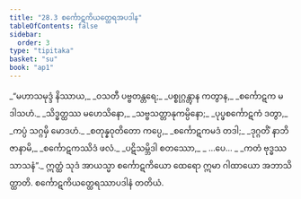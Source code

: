 ```yaml
---
title: "28.3 စင်္ကောဋကိယတ္ထေရအပဒါန"
tableOfContents: false
sidebar:
  order: 3
type: "tipitaka"
basket: "su"
book: "ap1"
---
```



<DynamicBreadcrumb />

<Division number="10" book="ap1" e="ch" v="20" p="266">

<Paragraph number="3236" type="verses" book="ap1">
_“မဟာသမုဒ္ဒံ နိဿာယ,_  
_ဝသတီ ပဗ္ဗတန္တရေ;_  
_ပစ္စုဂ္ဂန္တွာန ကတွာန,_  
_စင်္ကောဋက မဒါသဟံ._  

</Paragraph>

</Division>
<Division number="11" book="ap1" e="ch" v="20" p="266">

<Paragraph number="3237" type="verses" book="ap1">
_သိဒ္ဓတ္ထဿ မဟေသိနော,_  
_သဗ္ဗသတ္တာနုကမ္ပိနော;_  
_ပုပ္ဖစင်္ကောဋကံ ဒတွာ,_  
_ကပ္ပံ သဂ္ဂမှိ မောဒဟံ._  

</Paragraph>

</Division>
<Division number="12" book="ap1" e="ch" v="20" p="266">

<Paragraph number="3238" type="verses" book="ap1">
_စတုန္နဝုတိတော ကပ္ပေ,_  
_စင်္ကောဋကမဒံ တဒါ;_  
_ဒုဂ္ဂတိံ နာဘိဇာနာမိ,_  
_စင်္ကောဋကဿိဒံ ဖလံ._  

</Paragraph>

</Division>
<Division number="13" book="ap1" e="ch" v="20" p="266">

<Paragraph number="3239" type="verses" book="ap1">
_ပဋိသမ္ဘိဒါ စတဿော,_  
_ …ပေ… _  
_ကတံ ဗုဒ္ဓဿ သာသနံ”._  

</Paragraph>

<Paragraph number="3240" book="ap1">
ဣတ္ထံ သုဒံ အာယသ္မာ စင်္ကောဋကိယော ထေရော ဣမာ ဂါထာယော အဘာသိတ္ထာတိ.

</Paragraph>
</Division>

<Paragraph number="3241" type="center" book="ap1">
စင်္ကောဋကိယတ္ထေရဿာပဒါနံ တတိယံ.
</Paragraph>